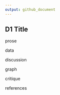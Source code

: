 ```yaml
---
output: github_document
---
```


## D1 Title

prose

data

discussion 

graph 

critique 

references
